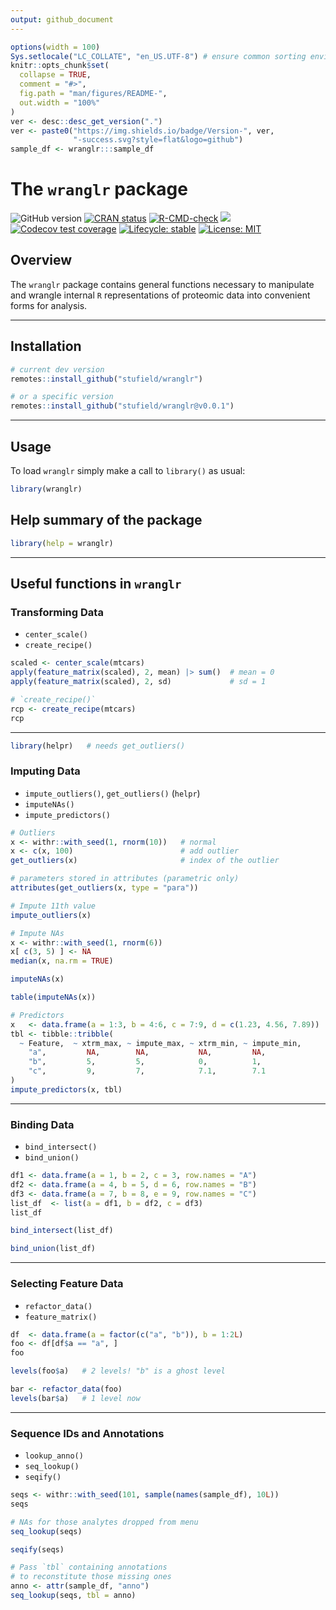 ```yaml
---
output: github_document
---
```


<!-- README.md is generated from README.Rmd. Please edit that file -->

```r
options(width = 100)
Sys.setlocale("LC_COLLATE", "en_US.UTF-8") # ensure common sorting envir
knitr::opts_chunk$set(
  collapse = TRUE,
  comment = "#>",
  fig.path = "man/figures/README-",
  out.width = "100%"
)
ver <- desc::desc_get_version(".")
ver <- paste0("https://img.shields.io/badge/Version-", ver,
              "-success.svg?style=flat&logo=github")
sample_df <- wranglr:::sample_df
```


# The `wranglr` package

<!-- badges: start -->
![GitHub version](`r ver`)
[![CRAN status](http://www.r-pkg.org/badges/version/wranglr)](https://cran.r-project.org/package=wranglr)
[![R-CMD-check](https://github.com/stufield/wranglr/workflows/R-CMD-check/badge.svg)](https://github.com/stufield/wranglr/actions)
[![](https://cranlogs.r-pkg.org/badges/grand-total/wranglr)](https://cran.r-project.org/package=wranglr)
[![Codecov test coverage](https://codecov.io/gh/stufield/wranglr/branch/main/graph/badge.svg)](https://app.codecov.io/gh/stufield/wranglr?branch=main)
[![Lifecycle: stable](https://img.shields.io/badge/lifecycle-stable-brightgreen.svg)](https://lifecycle.r-lib.org/articles/stages.html#stable)
[![License: MIT](https://img.shields.io/badge/License-MIT-blue.svg)](https://choosealicense.com/licenses/mit/)
<!-- badges: end -->


## Overview

The `wranglr` package contains general functions
necessary to manipulate and wrangle internal `R` representations
of proteomic data into convenient forms for analysis.


----------------


## Installation

```r
# current dev version
remotes::install_github("stufield/wranglr")

# or a specific version
remotes::install_github("stufield/wranglr@v0.0.1")
```


----------------


## Usage

To load `wranglr` simply make a call to `library()` as usual:

```r
library(wranglr)
```


## Help summary of the package

```r
library(help = wranglr)
```


-------------


## Useful functions in `wranglr`


### Transforming Data

* `center_scale()`
* `create_recipe()`

```r
scaled <- center_scale(mtcars)
apply(feature_matrix(scaled), 2, mean) |> sum()  # mean = 0
apply(feature_matrix(scaled), 2, sd)             # sd = 1

# `create_recipe()`
rcp <- create_recipe(mtcars)
rcp
```

-----------


```r
library(helpr)   # needs get_outliers()
```

### Imputing Data

* `impute_outliers()`, `get_outliers()` (`helpr`)
* `imputeNAs()`
* `impute_predictors()`

```r
# Outliers
x <- withr::with_seed(1, rnorm(10))   # normal
x <- c(x, 100)                        # add outlier
get_outliers(x)                       # index of the outlier

# parameters stored in attributes (parametric only)
attributes(get_outliers(x, type = "para"))

# Impute 11th value
impute_outliers(x)

# Impute NAs
x <- withr::with_seed(1, rnorm(6))
x[ c(3, 5) ] <- NA
median(x, na.rm = TRUE)

imputeNAs(x)

table(imputeNAs(x))

# Predictors
x   <- data.frame(a = 1:3, b = 4:6, c = 7:9, d = c(1.23, 4.56, 7.89))
tbl <- tibble::tribble(
  ~ Feature,  ~ xtrm_max, ~ impute_max, ~ xtrm_min, ~ impute_min,
    "a",         NA,        NA,           NA,         NA,
    "b",         5,         5,            0,          1,
    "c",         9,         7,            7.1,        7.1
)
impute_predictors(x, tbl)
```

-----------


### Binding Data

* `bind_intersect()`
* `bind_union()`

```r
df1 <- data.frame(a = 1, b = 2, c = 3, row.names = "A")
df2 <- data.frame(a = 4, b = 5, d = 6, row.names = "B")
df3 <- data.frame(a = 7, b = 8, e = 9, row.names = "C")
list_df  <- list(a = df1, b = df2, c = df3)
list_df

bind_intersect(list_df)

bind_union(list_df)
```

-----------

### Selecting Feature Data

* `refactor_data()`
* `feature_matrix()`

```r
df  <- data.frame(a = factor(c("a", "b")), b = 1:2L)
foo <- df[df$a == "a", ]
foo

levels(foo$a)   # 2 levels! "b" is a ghost level

bar <- refactor_data(foo)
levels(bar$a)   # 1 level now
```

-----------

### Sequence IDs and Annotations

* `lookup_anno()`
* `seq_lookup()`
* `seqify()`

```r
seqs <- withr::with_seed(101, sample(names(sample_df), 10L))
seqs

# NAs for those analytes dropped from menu
seq_lookup(seqs)

seqify(seqs)

# Pass `tbl` containing annotations
# to reconstitute those missing ones
anno <- attr(sample_df, "anno")
seq_lookup(seqs, tbl = anno)
```

